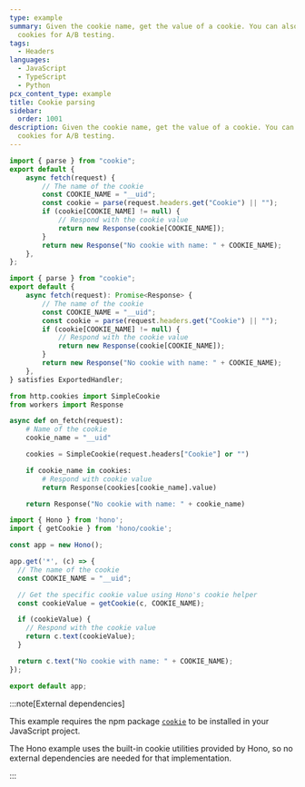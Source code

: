```yaml
---
type: example
summary: Given the cookie name, get the value of a cookie. You can also use
  cookies for A/B testing.
tags:
  - Headers
languages:
  - JavaScript
  - TypeScript
  - Python
pcx_content_type: example
title: Cookie parsing
sidebar:
  order: 1001
description: Given the cookie name, get the value of a cookie. You can also use
  cookies for A/B testing.
---
```



<Tabs syncKey="workersExamples"> <TabItem label="JavaScript" icon="seti:javascript">

```js
import { parse } from "cookie";
export default {
	async fetch(request) {
		// The name of the cookie
		const COOKIE_NAME = "__uid";
		const cookie = parse(request.headers.get("Cookie") || "");
		if (cookie[COOKIE_NAME] != null) {
			// Respond with the cookie value
			return new Response(cookie[COOKIE_NAME]);
		}
		return new Response("No cookie with name: " + COOKIE_NAME);
	},
};
```

</TabItem> <TabItem label="TypeScript" icon="seti:typescript">

```ts
import { parse } from "cookie";
export default {
	async fetch(request): Promise<Response> {
		// The name of the cookie
		const COOKIE_NAME = "__uid";
		const cookie = parse(request.headers.get("Cookie") || "");
		if (cookie[COOKIE_NAME] != null) {
			// Respond with the cookie value
			return new Response(cookie[COOKIE_NAME]);
		}
		return new Response("No cookie with name: " + COOKIE_NAME);
	},
} satisfies ExportedHandler;
```

</TabItem> <TabItem label="Python" icon="seti:python">

```py
from http.cookies import SimpleCookie
from workers import Response

async def on_fetch(request):
    # Name of the cookie
    cookie_name = "__uid"

    cookies = SimpleCookie(request.headers["Cookie"] or "")

    if cookie_name in cookies:
        # Respond with cookie value
        return Response(cookies[cookie_name].value)

    return Response("No cookie with name: " + cookie_name)
```

</TabItem> <TabItem label="Hono" icon="seti:typescript">

```ts
import { Hono } from 'hono';
import { getCookie } from 'hono/cookie';

const app = new Hono();

app.get('*', (c) => {
  // The name of the cookie
  const COOKIE_NAME = "__uid";

  // Get the specific cookie value using Hono's cookie helper
  const cookieValue = getCookie(c, COOKIE_NAME);

  if (cookieValue) {
    // Respond with the cookie value
    return c.text(cookieValue);
  }

  return c.text("No cookie with name: " + COOKIE_NAME);
});

export default app;
```

</TabItem> </Tabs>

:::note[External dependencies]

This example requires the npm package [`cookie`](https://www.npmjs.com/package/cookie) to be installed in your JavaScript project.

The Hono example uses the built-in cookie utilities provided by Hono, so no external dependencies are needed for that implementation.

:::
